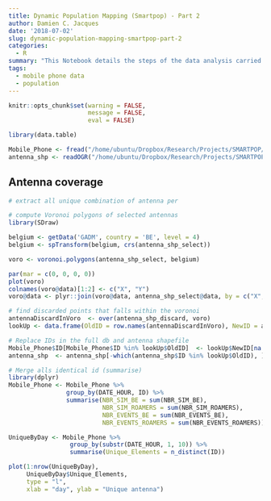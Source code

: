 ```yaml
---
title: Dynamic Population Mapping (Smartpop) - Part 2
author: Damien C. Jacques
date: '2018-07-02'
slug: dynamic-population-mapping-smartpop-part-2
categories:
  - R
summary: "This Notebook details the steps of the data analysis carried out for the Smartpop project -- Dynamic Population WP (part 2)."
tags:
  - mobile phone data
  - population
---
```


```r
knitr::opts_chunk$set(warning = FALSE, 
                      message = FALSE,
                      eval = FALSE)
```

```r
library(data.table)

Mobile_Phone <- fread("/home/ubuntu/Dropbox/Research/Projects/SMARTPOP/Data/CleanData/MobilePhone.csv")
antenna_shp <- readOGR("/home/ubuntu/Dropbox/Research/Projects/SMARTPOP/Data/CleanData/antenna_shp.shp")
```

## Antenna coverage

```r

# extract all unique combination of antenna per

# compute Voronoi polygons of selected antennas
library(SDraw)

belgium <- getData('GADM', country = 'BE', level = 4)
belgium <- spTransform(belgium, crs(antenna_shp_select))

voro <- voronoi.polygons(antenna_shp_select, belgium)

par(mar = c(0, 0, 0, 0))
plot(voro)
colnames(voro@data)[1:2] <- c("X", "Y")
voro@data <- plyr::join(voro@data, antenna_shp_select@data, by = c("X", "Y"))

# find discarded points that falls within the voronoi
antennaDiscardInVoro  <- over(antenna_shp_discard, voro)
lookUp <- data.frame(OldID = row.names(antennaDiscardInVoro), NewID = antennaDiscardInVoro$ID)

# Replace IDs in the full db and antenna shapefile
Mobile_Phone$ID[Mobile_Phone$ID %in% lookUp$OldID]  <- lookUp$NewID[na.omit(match(Mobile_Phone$ID, lookUp$OldID))]
antenna_shp  <- antenna_shp[-which(antenna_shp$ID %in% lookUp$OldID), ] 

# Merge alls identical id (summarise)
library(dplyr)
Mobile_Phone <- Mobile_Phone %>%
                group_by(DATE_HOUR, ID) %>%
                summarise(NBR_SIM_BE = sum(NBR_SIM_BE),
                          NBR_SIM_ROAMERS = sum(NBR_SIM_ROAMERS),
                          NBR_EVENTS_BE = sum(NBR_EVENTS_BE),
                          NBR_EVENTS_ROAMERS = sum(NBR_EVENTS_ROAMERS))
```
```r

UniqueByDay <- Mobile_Phone %>%                   
                 group_by(substr(DATE_HOUR, 1, 10)) %>%          
                 summarise(Unique_Elements = n_distinct(ID))

plot(1:nrow(UniqueByDay), 
     UniqueByDay$Unique_Elements, 
     type = "l", 
     xlab = "day", ylab = "Unique antenna")
```